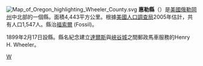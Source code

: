 {{unreferenced|time=2010-10-01T04:48:02+00:00}}
{{Otheruses|惠勒縣|subject=美國俄勒岡州的一個縣|other=同名的縣}}
[[File:Map_of_Oregon_highlighting_Wheeler_County.svg|right]]
'''惠勒縣'''（{{lang-en|Wheeler County}}）是[[美國|美國]][[俄勒岡州|俄勒岡州]]中北部的一個縣。面積4,443平方公里。根據[[美國人口調查局|美國人口調查局]]2005年估計，共有人口1,547人。縣治[[福索爾|福索爾]] (Fossil)。

1899年2月17日設縣。縣名紀念建立[[達爾斯|達爾斯]]與[[峽谷城|峽谷城]]之間郵政馬車服務的Henry H. Wheeler。

[[Category:俄勒冈州行政区划|W]]